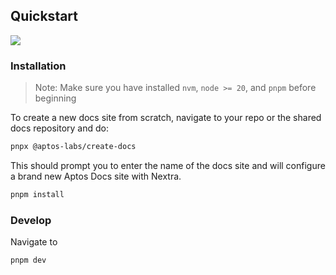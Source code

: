 ## Quickstart

![](https://akns-images.eonline.com/eol_images/Entire_Site/201553/rs_500x210-150603125232-anigif_enhanced-buzz-11799-1403287509-4.gif?fit=around%7C500:210&output-quality=90&crop=500:210;center,top)

### Installation

> Note: Make sure you have installed `nvm`, `node >= 20`, and `pnpm` before beginning

To create a new docs site from scratch, navigate to your repo or the shared docs repository and do:

```sh filename="Terminal"
pnpx @aptos-labs/create-docs
```

This should prompt you to enter the name of the docs site and will configure a brand new Aptos Docs site with Nextra.

```sh filename="Terminal"
pnpm install
```

### Develop

Navigate to 

```sh filename="Terminal"
pnpm dev
```

